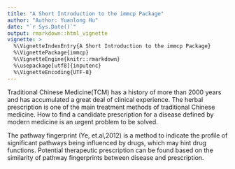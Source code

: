 ```yaml
---
title: "A Short Introduction to the immcp Package"
author: "Author: Yuanlong Hu"
date: "`r Sys.Date()`"
output: rmarkdown::html_vignette
vignette: >
  %\VignetteIndexEntry{A Short Introduction to the immcp Package}
  %\VignettePackage{immcp}
  %\VignetteEngine{knitr::rmarkdown}
  %\usepackage[utf8]{inputenc}
  %\VignetteEncoding{UTF-8}
---
```


<!-- ```{r, message = FALSE, echo = FALSE} -->
<!-- knitr::opts_chunk$set( -->
<!--   collapse = TRUE, -->
<!--   comment = "#>", -->
<!--   fig.width = 4, -->
<!--   fig.height = 3 -->
<!-- ) -->
<!-- ``` -->

Traditional Chinese Medicine(TCM) has a history of more than 2000 years and has accumulated a great deal of clinical experience. The herbal prescription is one of the main treatment methods of traditional Chinese medicine. How to find a candidate prescription for a disease defined by modern medicine is an urgent problem to be solved.

The pathway fingerprint (Ye, et.al,2012) is a method to indicate the profile of significant pathways being influenced by drugs, which may hint drug functions. Potential therapeutic prescription can be found based on the similarity of pathway fingerprints between disease and prescription.



